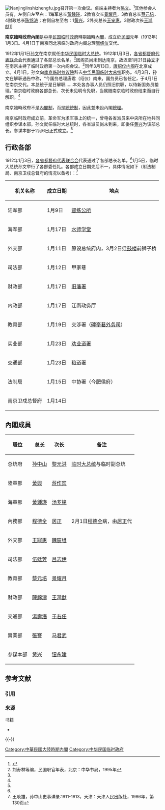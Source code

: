 [[File:Nanjinglinshizhengfu.jpg|thumb]]召开第一次会议。桌端主持者为[[孫文|孫文]]。<ref name=dyc>{{Cite web |url=http://www.zsnews.cn/zt/zszx/2006/03/22/551361.shtml |title=孙中山主持第一次内阁会议，中山文史(第35辑) ，2006年3月22日 |access-date=2011年6月16日 |archive-url=https://web.archive.org/web/20111208045413/http://www.zsnews.cn/zt/zszx/2006/03/22/551361.shtml |archive-date=2011年12月8日 |dead-url=yes }}</ref>其他参会人员有，左侧自左至右：1海军总长[[黃鍾瑛|黃鍾瑛]]，2教育次长[[景耀月|景耀月]]，3教育总长[[蔡元培|蔡元培]]，4财政总长[[陈锦涛|陈锦涛]]；右侧自左至右：1[[黄兴|黄兴]]，2外交总长[[王宠惠|王宠惠]]，3财政次长[[王鸿猷|王鸿猷]]]]

'''南京臨時政府內閣'''是[[中华民国临时政府_(南京)|中华民国临时政府]]時期臨時[[內閣|內閣]]，成立於[[民國紀年|民國]]元年（1912年）1月3日。4月1日于南京同北京临时政府内阁总理[[唐绍仪|唐绍仪]]交代。

1912年1月1日[[孙文|孙文]]在南京就任[[中华民国临时大总统|中华民国临时大总统]]。1912年1月3日，[[各省都督府代表联合会|各省都督府代表联合会]]代表通过了各部总长名单。<ref name=lsl>刘寿林等编，民国职官年表，北京：中华书局，1995年</ref>因阁员尚未到达南京，故迟至1月21日[[孙文|孙文]]才在南京主持了临时政府第一次内阁会议。<ref name=dyc/>同年3月13日，[[第一次唐绍仪内阁|唐绍仪内阁]]在北京成立。4月1日，孙文向[[南京临时参议院|南京临时参议院]]辞去[[中华民国临时大总统|中华民国临时大总统]]职务。4月3日，孙文在解职通告中称，“今国务总理唐君（绍仪）南来，国务员已各任定，于4月1日在南京交代。本总统于是日解职……本处各办事人员仍照旧供职，以待新国务员接理。”南京临时政府各部总长、次长未见明令免职，当属随南京临时政府结束而自行解职。<ref name=lsl/>

南京臨時政府不是[[內閣制|內閣制]]，而是[[總統制|總統制]]，因此並未設內閣[[總理|總理]]。

南京临时政府成立前，革命军为求军事上的统一，曾电各省派员来中央所在地共同组织参谋本部。孙文就任临时大总统时，各省派员尚未到来，即委任[[黄兴|黄兴]]为该部总长。参谋本部于2月6日正式成立。<ref name=lsl/>

==行政各部==
1912年1月3日，[[各省都督府代表联合会|各省都督府代表联合会]]代表通过了各部总长名单。<ref name=lsl/>1月5日，临时大总统孙文举行了各部委任礼。各部成立日期先后不一，具体情况如下（附法制局、南京卫戍总督府的情况以备考）：<ref>王耿雄，孙中山史事详录:1911-1913，天津：天津人民出版社，1986年，第130页</ref>
{| class="wikitable"
|-
! 机关名称 !! 成立日期 !! 地点
|-
| 陆军部 || 1月9日 || [[江南督练公所|督练公所]]
|-
| 海军部 || 1月17日 || [[江南水師學堂|水师学堂]]
|-
| 外交部 || 1月11日 || 原设总统府内，3月2日迁[[南京鼓楼|鼓楼]]前狮子桥
|-
| 司法部 || 1月12日 || 甲家巷
|-
| 财政部 || 1月17日 || [[江宁布政使司|旧藩署]]
|-
| 内政部 || 1月17日 || 江南政务厅
|-
| 教育部 || 1月19日 || 交涉署（[[碑亭巷|碑亭巷]][[江苏都督府|外务司]]）
|-
| 实业部 || 1月23日 || [[江南劝业道署|劝业道署]]
|-
| 交通部 || 1月23日 || [[江安督粮道署|粮道署]]
|-
| 法制局 || 1月15日 || 中协署（今肥侯府）
|-
| 南京卫戍总督府 || 1月14日 || 
|}

==內閣成員==
{| class="wikitable" border="1" cellspacing="0" cellpadding="1"
|-
! style="white-space:nowrap" |職位!!总长!!次长!!备注
|-
!总统府
|[[孫中山|孙中山]]
|[[黎元洪|黎元洪]]
|[[临时大总统|临时大总统]]与临时副总统
|-
!陸軍部
|[[黃興|黃興]]
|[[蒋作宾|蒋作宾]]
|
|-
!海軍部
|[[黃鍾瑛|黃鍾瑛]]
|[[汤芗铭|汤芗铭]]
|
|-
!內務部
|[[程德全|程德全]]
|[[居正|居正]]
|2月1日[[程德全|程德全]]病，由[[居正|居正]]代
|-
!外交部
|[[王寵惠|王寵惠]]
|[[魏宸组|魏宸组]]
|
|-
!司法部
|[[伍廷芳|伍廷芳]]
|[[吕志伊|吕志伊]]
|
|-
!教育部
|[[蔡元培|蔡元培]]
|[[景耀月|景耀月]]
|
|-
!財政部
|[[陳錦濤|陳錦濤]]
|[[王鸿猷|王鸿猷]]
|
|-
!交通部
|[[湯壽潛|湯壽潛]]
|[[于右任|于右任]]
|
|-
!實業部
|[[張謇|張謇]]
|[[马君武|马君武]]
|
|-
!参谋本部
|[[黄兴|黄兴]]
|[[钮永建|钮永建]]
|
|}

== 参考文献 ==
=== 引用 ===
{{Reflist|30em}}

=== 来源 ===
{{refbegin}}
; 书籍
* {{cite book |author=謝彬 |title=民國政黨史 |year=1924年 |publisher=上海學術研究會叢書部 |location= |ISBN = 978-7-101-05531-3 }}
{{refend}}

{{-}}
{{北洋時期內閣| |南京臨時政府內閣|1912年1月1日—1912年3月12日|[[第一次唐紹儀內閣|第一次唐紹儀內閣]]}}

{{DEFAULTSORT:Nanking}}
[[Category:中華民國大陸時期內閣|Category:中華民國大陸時期內閣]]
[[Category:中华民国临时政府|Category:中华民国临时政府]]